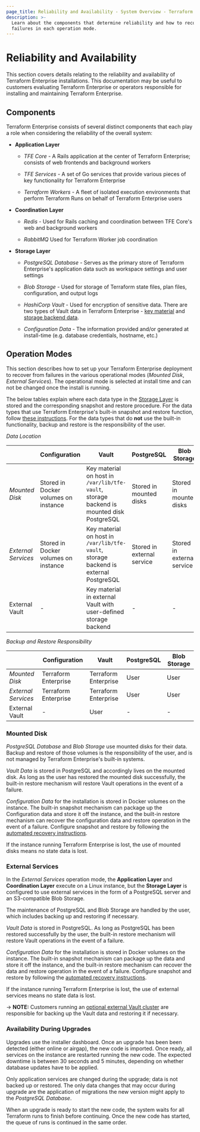 ```yaml
---
page_title: Reliability and Availability - System Overview - Terraform Enterprise
description: >-
  Learn about the components that determine reliability and how to recover from
  failures in each operation mode.
---
```


# Reliability and Availability

This section covers details relating to the reliability and availability of
Terraform Enterprise installations. This documentation may be
useful to customers evaluating Terraform Enterprise or operators responsible for installing and
maintaining Terraform Enterprise.

## Components

Terraform Enterprise consists of several distinct components that each play a
role when considering the reliability of the overall system:

- **Application Layer**

  - _TFE Core_ - A Rails application at the center of Terraform Enterprise;
    consists of web frontends and background workers

  - _TFE Services_ - A set of Go services that provide various pieces of key
    functionality for Terraform Enterprise

  - _Terraform Workers_ - A fleet of isolated execution environments that
    perform Terraform Runs on behalf of Terraform Enterprise users

- **Coordination Layer**

  - _Redis_ - Used for Rails caching and coordination between TFE Core's web
    and background workers

  - _RabbitMQ_ Used for Terraform Worker job coordination

- **Storage Layer**

  - _PostgreSQL Database_ - Serves as the primary store of Terraform
    Enterprise's application data such as workspace settings and user settings

  - _Blob Storage_ - Used for storage of Terraform state files, plan files,
    configuration, and output logs

  - _HashiCorp Vault_ - Used for encryption of sensitive data. There are
    two types of Vault data in Terraform Enterprise -
    [key material](https://www.vaultproject.io/docs/concepts/seal.html) and
    [storage backend data](https://www.vaultproject.io/docs/configuration/storage/index.html).

  - _Configuration Data_ - The information provided and/or generated at
    install-time (e.g. database credentials, hostname, etc.)

## Operation Modes

This section describes how to set up your Terraform Enterprise deployment to recover from
failures in the various operational modes (_Mounted Disk_, _External_
_Services_). The operational mode is selected at install time and can not be
changed once the install is running.

The below tables explain where each data type in the
[Storage Layer](#components) is stored and
the corresponding snapshot and restore procedure. For the data types that use
Terraform Enterprise's built-in snapshot and restore function, follow
[these instructions](/enterprise/admin/infrastructure/automated-recovery). For the data types that do
**not** use the built-in functionality, backup and restore is the responsibility
of the user.

_Data Location_

|                     | Configuration                        | Vault                                                                                        | PostgreSQL                           | Blob Storage                         |
| ------------------- | ------------------------------------ | -------------------------------------------------------------------------------------------- | ------------------------------------ | ------------------------------------ |
| _Mounted Disk_      | Stored in Docker volumes on instance | Key material on host in `/var/lib/tfe-vault`, storage backend is mounted disk PostgreSQL     | Stored in mounted disks              | Stored in mounted disks              |
| _External Services_ | Stored in Docker volumes on instance | Key material on host in `/var/lib/tfe-vault`, storage backend is external PostgreSQL         | Stored in external service           | Stored in external service           |
| External Vault      | -                                    | Key material in external Vault with user-defined storage backend                             | -                                    | -                                    |

_Backup and Restore Responsibility_

|                     | Configuration        | Vault                | PostgreSQL           | Blob Storage         |
| ------------------- | -------------------- | -------------------- | -------------------- | -------------------- |
| _Mounted Disk_      | Terraform Enterprise | Terraform Enterprise | User                 | User                 |
| _External Services_ | Terraform Enterprise | Terraform Enterprise | User                 | User                 |
| External Vault      | -                    | User                 | -                    | -                    |

### Mounted Disk

_PostgreSQL Database_ and _Blob Storage_ use mounted disks for their
data. Backup and restore of those volumes is the responsibility of the user, and
is not managed by Terraform Enterprise's built-in systems.

_Vault Data_ is stored in PostgreSQL and accordingly lives on the mounted disk. As
long as the user has restored the mounted disk successfully, the built-in restore
mechanism will restore Vault operations in the event of a failure.

_Configuration Data_ for the installation is stored in Docker
volumes on the instance. The built-in snapshot mechanism can package up the
Configuration data and store it off the instance, and the built-in restore
mechanism can recover the configuration data and restore
operation in the event of a failure.
Configure snapshot and restore by following the [automated recovery instructions](/enterprise/admin/infrastructure/automated-recovery).

If the instance running Terraform Enterprise is lost, the use of mounted disks
means no state data is lost.

### External Services

In the _External Services_ operation mode, the
**Application Layer** and **Coordination Layer** execute on a Linux instance,
but the **Storage Layer** is configured to use external services in the form of
a PostgreSQL server and an S3-compatible Blob Storage.

The maintenance of PostgreSQL and Blob Storage are handled by the user,
which includes backing up and restoring if necessary.

_Vault Data_ is stored in PostgreSQL. As long as PostgreSQL has been restored
successfully by the user, the built-in restore mechanism will restore Vault
operations in the event of a failure.

_Configuration Data_ for the installation is stored in Docker
volumes on the instance. The built-in snapshot mechanism can package up the
data and store it off the instance, and the built-in restore
mechanism can recover the data and restore operation in the event of a failure.
Configure snapshot and restore by following the [automated recovery instructions](/enterprise/admin/infrastructure/automated-recovery).

If the instance running Terraform Enterprise is lost, the use of
external services means no state data is lost.

-> **NOTE:** Customers running an [optional external Vault cluster](/enterprise/before-installing/data-storage-requirements/vault) are
responsible for backing up the Vault data and restoring it if necessary.

### Availability During Upgrades

Upgrades use the installer dashboard.
Once an upgrade has been been detected (either online or airgap), the new code
is imported. Once ready, all services on the instance are restarted running
the new code. The expected downtime is between 30 seconds and 5 minutes,
depending on whether database updates have to be applied.

Only application services are changed during the upgrade; data is not backed up
or restored. The only data changes that may occur during upgrade are the application of
migrations the new version might apply to the _PostgreSQL Database_.

When an upgrade is ready to start the new code, the system waits for all
Terraform runs to finish before continuing. Once the new code has started, the
queue of runs is continued in the same order.
